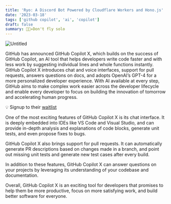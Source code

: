 ```yaml
---
title: 'Ryo: A Discord Bot Powered by Cloudflare Workers and Hono.js'
date: '2023-03-18'
tags: ['github copilot', 'ai', 'copilot']
draft: false
summary: 🧑🏻‍✈️Don't fly solo
---
```


![Untitled](https://qnhjmybhvmffhqxsggxx.supabase.co/storage/v1/object/public/public/featured-image-going-through-tailwinds-hoops.png)

GitHub has announced GitHub Copilot X, which builds on the success of GitHub Copilot, an AI tool that helps developers write code faster and with less work by suggesting individual lines and whole functions instantly. GitHub Copilot X introduces chat and voice interfaces, support for pull requests, answers questions on docs, and adopts OpenAI’s GPT-4 for a more personalized developer experience. With AI available at every step, GitHub aims to make complex work easier across the developer lifecycle and enable every developer to focus on building the innovation of tomorrow and accelerating human progress.

💡 Signup to their [waitlist](https://githubnext.com)

One of the most exciting features of GitHub Copilot X is its chat interface. It is deeply embedded into IDEs like VS Code and Visual Studio, and can provide in-depth analysis and explanations of code blocks, generate unit tests, and even propose fixes to bugs.

GitHub Copilot X also brings support for pull requests. It can automatically generate PR descriptions based on changes made in a branch, and point out missing unit tests and generate new test cases after every build.

In addition to these features, GitHub Copilot X can answer questions on your projects by leveraging its understanding of your codebase and documentation.

Overall, GitHub Copilot X is an exciting tool for developers that promises to help them be more productive, focus on more satisfying work, and build better software for everyone.

